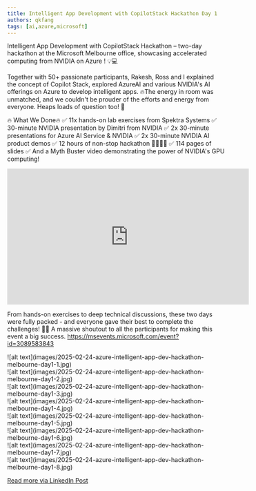 ```yaml
---
title: Intelligent App Development with CopilotStack Hackathon Day 1
authors: qkfang
tags: [ai,azure,microsoft]
---
```


Intelligent App Development with CopilotStack Hackathon – two-day hackathon at the Microsoft Melbourne office, showcasing accelerated computing from NVIDIA on Azure ! 💡💻 

Together with 50+ passionate participants, Rakesh, Ross and I explained the concept of Copilot Stack, explored AzureAI and various NVIDIA's AI offerings on Azure to develop intelligent apps. 🔥The energy in room was unmatched, and we couldn't be prouder of the efforts and energy from everyone. Heaps loads of question too! 🙌

🔥 What We Done🔥
✅ 11x hands-on lab exercises from Spektra Systems
✅ 30-minute NVIDIA presentation by Dimitri​ from NVIDIA
✅ 2x 30-minute presentations for Azure AI Service & NVIDIA 
✅ 2x 30-minute NVIDIA AI product demos
✅ 12 hours of non-stop hackathon 👨‍💻👩‍💻
✅ 114 pages of slides
✅ And a Myth Buster video demonstrating the power of NVIDIA's GPU computing! 

<iframe width="560" height="315" src="https://www.youtube.com/embed/-P28LKWTzrI?si=IABSdKMwOweqNfe7" title="YouTube video player" frameborder="0" allow="accelerometer; autoplay; clipboard-write; encrypted-media; gyroscope; picture-in-picture; web-share" referrerpolicy="strict-origin-when-cross-origin" allowfullscreen></iframe>

<br/>

From hands-on exercises to deep technical discussions, these two days were fully packed - and everyone gave their best to complete the challenges! 💪✨ A massive shoutout to all the participants for making this event a big success. https://msevents.microsoft.com/event?id=3089583843


<div className="img-grid">
  <div className="img-item">
    ![alt text](images/2025-02-24-azure-intelligent-app-dev-hackathon-melbourne-day1-1.jpg)
  </div>
  <div className="img-item">
    ![alt text](images/2025-02-24-azure-intelligent-app-dev-hackathon-melbourne-day1-2.jpg)
  </div>
  <div className="img-item">
    ![alt text](images/2025-02-24-azure-intelligent-app-dev-hackathon-melbourne-day1-3.jpg)
  </div>
  <div className="img-item">
    ![alt text](images/2025-02-24-azure-intelligent-app-dev-hackathon-melbourne-day1-4.jpg)
  </div>
  <div className="img-item">
    ![alt text](images/2025-02-24-azure-intelligent-app-dev-hackathon-melbourne-day1-5.jpg)
  </div>
  <div className="img-item">
    ![alt text](images/2025-02-24-azure-intelligent-app-dev-hackathon-melbourne-day1-6.jpg)
  </div>
  <div className="img-item">
    ![alt text](images/2025-02-24-azure-intelligent-app-dev-hackathon-melbourne-day1-7.jpg)
  </div>
  <div className="img-item">
    ![alt text](images/2025-02-24-azure-intelligent-app-dev-hackathon-melbourne-day1-8.jpg)
  </div>
</div>

<a href="https://www.linkedin.com/posts/qkfang_copilotstack-hackathon-azure-activity-7300148262538199040-NMWH" target="_blank">Read more via LinkedIn Post</a>
